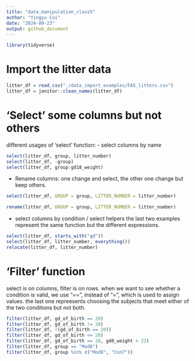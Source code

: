 ```yaml
---
title: "data_manipulation_class5"
author: "Yingyu Cui"
date: "2024-09-23"
output: github_document
---
```

```r
library(tidyverse)
```
# Import the litter data
```r
litter_df = read_csv("./data_import_examples/FAS_litters.csv")
litter_df = janitor::clean_names(litter_df)
```
# 'Select' some columns but not others

different usages of 'select' function:
- select columns by name
```r
select(litter_df, group, litter_number)
select(litter_df, -group)
select(litter_df, group:gd18_weight)
```
- Rename columns:
one  change and select, the other one change but keep others.
```r
select(litter_df, GROUP = group, LITTER_NUMBER = litter_number)

rename(litter_df, GROUP = group, LITTER_NUMBER = litter_number)
```
- select columns by condition / select helpers
the last two examples represent the same function but the different expressions.
```r
select(litter_df, starts_with("gd"))
select(litter_df, litter_number, everything())
relocate(litter_df, litter_number)
```

# 'Filter' function
select is on columns, filter is on rows.
when we want to see whether a condition is valid, we use "==", instead of "=", which is used to assign values.
the last one repreesents choosing the subjects that meet either of the two conditions but not both.
```r
filter(litter_df, gd_of_birth == 20)
filter(litter_df, gd_of_birth != 20)
filter(litter_df, !(gd_of_birth == 20))
filter(litter_df, gd_of_birth <= 20)
filter(litter_df, gd_of_birth == 20, gd0_weight > 22)
filter(litter_df, group == "Mod8")
filter(litter_df, group %in% c("Mod8", "Con7"))
```








